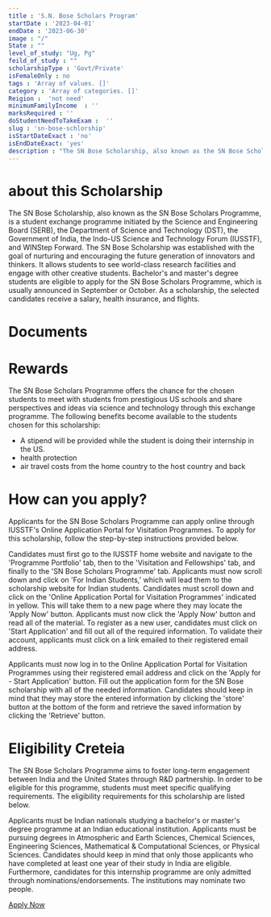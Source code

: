 ```yaml
---
title : 'S.N. Bose Scholars Program'
startDate : '2023-04-01'
endDate : '2023-06-30'
image : "/"
State : ""
level_of_study: "Ug, Pg"
feild_of_study : ""
scholarshipType : 'Govt/Private'
isFemaleOnly : no
tags : 'Array of values. []'
category : 'Array of categories. []'
Reigion :  'not need'
minimumFamilyIncome  : ''
marksRequired : ''
doStudentNeedToTakeExam :  ''
slug : 'sn-bose-schlorship'
isStartDateExact : 'no'
isEndDateExact: 'yes'
description : "The SN Bose Scholarship, also known as the SN Bose Scholars Programme, is a student exchange programme initiated by the Science and Engineering Board (SERB)"
---
```


 # about this Scholarship
 The SN Bose Scholarship, also known as the SN Bose Scholars Programme, is a student exchange programme initiated by the Science and Engineering Board (SERB), the Department of Science and Technology (DST), the Government of India, the Indo-US Science and Technology Forum (IUSSTF), and WINStep Forward. The SN Bose Scholarship was established with the goal of nurturing and encouraging the future generation of innovators and thinkers. It allows students to see world-class research facilities and engage with other creative students. Bachelor's and master's degree students are eligible to apply for the SN Bose Scholars Programme, which is usually announced in September or October. As a scholarship, the selected candidates receive a salary, health insurance, and flights.


 # Documents


 # Rewards
 The SN Bose Scholars Programme offers the chance for the chosen students to meet with students from prestigious US schools and share perspectives and ideas via science and technology through this exchange programme. The following benefits become available to the students chosen for this scholarship:
 - A stipend will be provided while the student is doing their internship in the US.
 - health protection
 - air travel costs from the home country to the host country and back



 # How can you apply?
Applicants for the SN Bose Scholars Programme can apply online through IUSSTF's Online Application Portal for Visitation Programmes. To apply for this scholarship, follow the step-by-step instructions provided below.


Candidates must first go to the IUSSTF home website and navigate to the 'Programme Portfolio' tab, then to the 'Visitation and Fellowships' tab, and finally to the 'SN Bose Scholars Programme' tab.
Applicants must now scroll down and click on 'For Indian Students,' which will lead them to the scholarship website for Indian students.
Candidates must scroll down and click on the 'Online Application Portal for Visitation Programmes' indicated in yellow. This will take them to a new page where they may locate the 'Apply Now' button.
Applicants must now click the 'Apply Now' button and read all of the material.
To register as a new user, candidates must click on 'Start Application' and fill out all of the required information. To validate their account, applicants must click on a link emailed to their registered email address.

Applicants must now log in to the Online Application Portal for Visitation Programmes using their registered email address and click on the 'Apply for - Start Application' button.
Fill out the application form for the SN Bose scholarship with all of the needed information.
Candidates should keep in mind that they may store the entered information by clicking the 'store' button at the bottom of the form and retrieve the saved information by clicking the 'Retrieve' button.


 # Eligibility Creteia

 The SN Bose Scholars Programme aims to foster long-term engagement between India and the United States through R&D partnership. In order to be eligible for this programme, students must meet specific qualifying requirements. The eligibility requirements for this scholarship are listed below.


Applicants must be Indian nationals studying a bachelor's or master's degree programme at an Indian educational institution.
Applicants must be pursuing degrees in Atmospheric and Earth Sciences, Chemical Sciences, Engineering Sciences, Mathematical & Computational Sciences, or Physical Sciences.
Candidates should keep in mind that only those applicants who have completed at least one year of their study in India are eligible.
Furthermore, candidates for this internship programme are only admitted through nominations/endorsements. The institutions may nominate two people.



[Apply Now](https://www.indiascienceandtechnology.gov.in/nurturing-minds/scholarships/graduation-post-graduation/sn-bose-scholars-program)